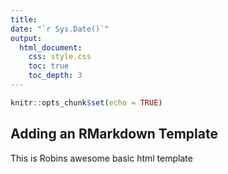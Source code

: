 ```yaml
---
title:  
date: "`r Sys.Date()`"
output: 
  html_document:
    css: style.css
    toc: true
    toc_depth: 3
---
```


```r
knitr::opts_chunk$set(echo = TRUE)
```

## Adding an RMarkdown Template

This is Robins awesome basic html template
